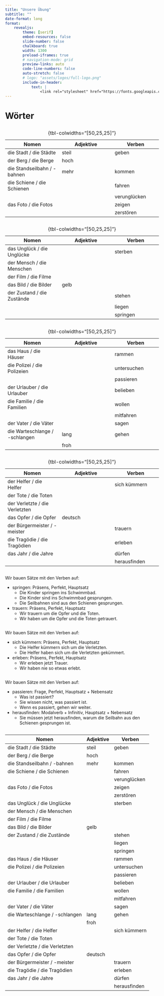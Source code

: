 ```yaml
---
title: "Unsere Übung"
subtitle: ""
date-format: long
format: 
    revealjs:
        theme: [serif]
        embed-resources: false
        slide-number: false
        chalkboard: true
        width: 1300
        preload-iframes: true
        # navigation-mode: grid
        preview-links: auto
        code-line-numbers: false
        auto-stretch: false
        # logo: "assets/logos/full-logo.png"
        include-in-header: 
            text: |
                <link rel="stylesheet" href="https://fonts.googleapis.com/css?family=Major+Mono+Display">
---
```



# Wörter

## 


| Nomen                                           | Adjektive                                      | Verben                                    |
|------------------------------------------------|-----------------------------------------------|------------------------------------------|
| <span class="fragment" data-fragment-index="1">die Stadt / die Städte</span>       | <span class="fragment" data-fragment-index="1">steil</span>        | <span class="fragment" data-fragment-index="1">geben</span>        |
| <span class="fragment" data-fragment-index="2">der Berg / die Berge</span>        | <span class="fragment" data-fragment-index="2">hoch</span>         |                                          |
| <span class="fragment" data-fragment-index="2">die Standseilbahn / -bahnen</span> | <span class="fragment" data-fragment-index="2">mehr</span>         | <span class="fragment" data-fragment-index="2">kommen</span>       |
| <span class="fragment" data-fragment-index="3">die Schiene / die Schienen</span>  |                                           | <span class="fragment" data-fragment-index="3">fahren</span>       |
|                                                |                                               | <span class="fragment" data-fragment-index="4">verunglücken</span> |
| <span class="fragment" data-fragment-index="5">das Foto / die Fotos</span>        |                                               | <span class="fragment" data-fragment-index="5">zeigen</span>       |
|                                                |                                               | <span class="fragment" data-fragment-index="5">zerstören</span>    |
: {tbl-colwidths="[50,25,25]"}



## 


| Nomen                                           | Adjektive                                      | Verben                                    |
|------------------------------------------------|-----------------------------------------------|------------------------------------------|
| <span class="fragment" data-fragment-index="6">das Unglück / die Unglücke</span>  |                                               | <span class="fragment" data-fragment-index="6">sterben</span>      |
| <span class="fragment" data-fragment-index="6">der Mensch / die Menschen</span>   |                                               |                                          |
| <span class="fragment" data-fragment-index="7">der Film / die Filme</span>        |                                               |                                          |
| <span class="fragment" data-fragment-index="8">das Bild / die Bilder</span>       | <span class="fragment" data-fragment-index="8">gelb</span>          |                                          |
| <span class="fragment" data-fragment-index="9">der Zustand / die Zustände</span>  |                                               | <span class="fragment" data-fragment-index="9">stehen</span>       |
|                                                |                                               | <span class="fragment" data-fragment-index="9">liegen</span>       |
|                                                |                                               | <span class="fragment" data-fragment-index="10">springen</span>    |
: {tbl-colwidths="[50,25,25]"}


## 


| Nomen                                           | Adjektive                                      | Verben                                    |
|------------------------------------------------|-----------------------------------------------|------------------------------------------|
| <span class="fragment" data-fragment-index="11">das Haus / die Häuser</span>     |                                               | <span class="fragment" data-fragment-index="11">rammen</span>      |
| <span class="fragment" data-fragment-index="12">die Polizei / die Polizeien</span>|                                               | <span class="fragment" data-fragment-index="12">untersuchen</span> |
|                                                |                                               | <span class="fragment" data-fragment-index="12">passieren</span>   |
| <span class="fragment" data-fragment-index="13">der Urlauber / die Urlauber</span>|                                               | <span class="fragment" data-fragment-index="13">belieben</span>    |
| <span class="fragment" data-fragment-index="14">die Familie / die Familien</span> |                                               | <span class="fragment" data-fragment-index="14">wollen</span>      |
|                                                |                                               | <span class="fragment" data-fragment-index="14">mitfahren</span>   |
| <span class="fragment" data-fragment-index="15">der Vater / die Väter</span>     |                                               | <span class="fragment" data-fragment-index="15">sagen</span>       |
| <span class="fragment" data-fragment-index="15">die Warteschlange / -schlangen</span> | <span class="fragment" data-fragment-index="15">lang</span> | <span class="fragment" data-fragment-index="15">gehen</span>       |
|                                                | <span class="fragment" data-fragment-index="15">froh</span> |                                          |
: {tbl-colwidths="[50,25,25]"}



## 



| Nomen                                           | Adjektive                                      | Verben                                    |
|------------------------------------------------|-----------------------------------------------|------------------------------------------|
| <span class="fragment" data-fragment-index="16">der Helfer / die Helfer</span>   |                                               | <span class="fragment" data-fragment-index="16">sich kümmern</span>|
| <span class="fragment" data-fragment-index="16">der Tote / die Toten</span>      |                                               |                                          |
| <span class="fragment" data-fragment-index="16">der Verletzte / die Verletzten</span> |                                           |                                          |
| <span class="fragment" data-fragment-index="17">das Opfer / die Opfer</span>      | <span class="fragment" data-fragment-index="17">deutsch</span>      |                                          |
| <span class="fragment" data-fragment-index="18">der Bürgermeister / -meister</span>|                                               | <span class="fragment" data-fragment-index="18">trauern</span>     |
| <span class="fragment" data-fragment-index="18">die Tragödie / die Tragödien</span>|                                               | <span class="fragment" data-fragment-index="18">erleben</span>     |
| <span class="fragment" data-fragment-index="19">das Jahr / die Jahre</span>       |                                               | <span class="fragment" data-fragment-index="20">dürfen</span>      |
|                                                |                                               | <span class="fragment" data-fragment-index="21">herausfinden</span>|
: {tbl-colwidths="[50,25,25]"}



## 

Wir bauen Sätze mit den Verben auf:

::: {.incremental}

- springen: Präsens, Perfekt, Hauptsatz
    - Die Kinder springen ins Schwimmbad.
    - Die Kinder sind ins Schwimmbad gesprungen.
    - Die Seilbahnen sind aus den Schienen gesprungen.
- trauern: Präsens, Perfekt, Hauptsatz
    - Wir trauern um die Opfer und die Toten.
    - Wir haben um die Opfer und die Toten getrauert.

:::


## 

Wir bauen Sätze mit den Verben auf:

::: {.incremental}

- sich kümmern: Präsens, Perfekt, Hauptsatz
    - Die Helfer kümmern sich um die Verletzten.
    - Die Helfer haben sich um die Verletzten gekümmert.
- erleben: Präsens, Perfekt, Hauptsatz
    - Wir erleben jetzt Trauer.
    - Wir haben nie so etwas erlebt.

:::


## 

Wir bauen Sätze mit den Verben auf:

::: {.incremental}

- passieren: Frage, Perfekt, Hauptsatz + Nebensatz
    - Was ist passiert?
    - Sie wissen nicht, was passiert ist.
    - Wenn es passiert, gehen wir weiter.
- herausfinden: Modalverb + Infinitiv, Hauptsatz + Nebensatz
    - Sie müssen jetzt herausfinden, warum die Seilbahn aus den Schienen gesprungen ist.

:::


##

::: {style="font-size: 30%"}

| Nomen                                  | Adjektive | Verben        |
|----------------------------------------|-----------|---------------|
| die Stadt / die Städte                 | steil     | geben         |
| der Berg / die Berge                   | hoch      |               |
| die Standseilbahn / -bahnen            | mehr      | kommen        |
| die Schiene / die Schienen             |           | fahren        |
|                                       |           | verunglücken  |
| das Foto / die Fotos                   |           | zeigen        |
|                                       |           | zerstören     |
| das Unglück / die Unglücke             |           | sterben       |
| der Mensch / die Menschen              |           |               |
| der Film / die Filme                   |           |               |
| das Bild / die Bilder                  | gelb      |               |
| der Zustand / die Zustände             |           | stehen        |
|                                       |           | liegen        |
|                                       |           | springen      |
| das Haus / die Häuser                  |           | rammen        |
| die Polizei / die Polizeien            |           | untersuchen   |
|                                       |           | passieren     |
| der Urlauber / die Urlauber            |           | belieben      |
| die Familie / die Familien             |           | wollen        |
|                                       |           | mitfahren     |
| der Vater / die Väter                  |           | sagen         |
| die Warteschlange / -schlangen         | lang      | gehen         |
|                                         | froh      |               |
| der Helfer / die Helfer                |           | sich kümmern  |
| der Tote / die Toten                   |           |               |
| der Verletzte / die Verletzten         |           |               |
| das Opfer / die Opfer                  | deutsch   |               |
| der Bürgermeister / -meister           |           | trauern       |
| die Tragödie / die Tragödien           |           | erleben       |
| das Jahr / die Jahre                   |           | dürfen        |
|                                        |           | herausfinden  |


:::




